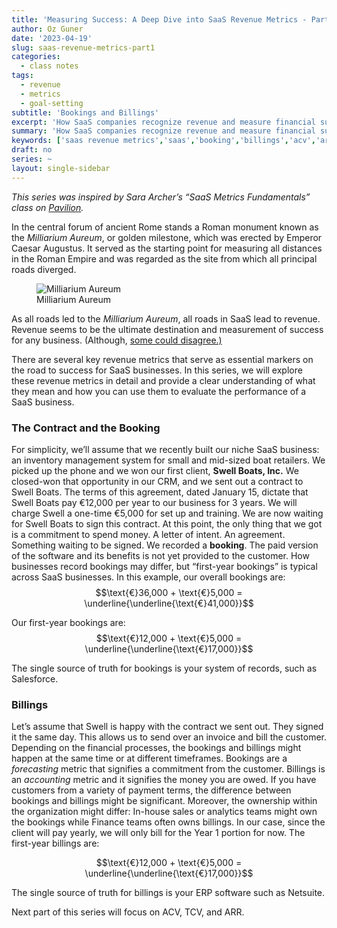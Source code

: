 ```yaml
---
title: 'Measuring Success: A Deep Dive into SaaS Revenue Metrics - Part 1'
author: Oz Guner
date: '2023-04-19'
slug: saas-revenue-metrics-part1
categories:
  - class notes
tags:
  - revenue
  - metrics
  - goal-setting
subtitle: 'Bookings and Billings'
excerpt: 'How SaaS companies recognize revenue and measure financial success is a tough art. Some frameworks and perspectives prove helpful. But the most important step is recognizing the difference between operational and financial metrics.'
summary: 'How SaaS companies recognize revenue and measure financial success is a tough art. Some frameworks and perspectives prove helpful. But the most important step is recognizing the difference between operational and financial metrics.'
keywords: ['saas revenue metrics','saas','booking','billings','acv','arr','annual recurring revenue','sales leadership','how saas companies recognize revenue','what is saas revenue recognition','which metrics drive revenue','why are saas companies so profitable','are saas companies profitable','saas metrics rule of 40']
draft: no
series: ~
layout: single-sidebar
---
```

*This series was inspired by Sara Archer’s “SaaS Metrics Fundamentals” class on [Pavilion](https://www.joinpavilion.com/pavilion-university).*

In the central forum of ancient Rome stands a Roman monument known as the *Milliarium Aureum*, or golden milestone, which was erected by Emperor Caesar Augustus. It served as the starting point for measuring all distances in the Roman Empire and was regarded as the site from which all principal roads diverged.

![Milliarium Aureum](art.jpg) 

As all roads led to the *Milliarium Aureum*, all roads in SaaS lead to revenue. Revenue seems to be the
ultimate destination and measurement of success for any business. (Although, [some could
disagree.)](https://blog.asmartbear.com/important-saas-metric.html)

There are several key revenue metrics that serve as essential markers on the road to success for SaaS businesses. In this series, we will explore these revenue metrics in detail and provide a clear understanding of what they mean and how you can use them to evaluate the performance of a SaaS business.

### The Contract and the Booking
For simplicity, we'll assume that we recently built our niche SaaS business: an inventory
management system for small and mid-sized boat retailers. We picked up the phone and we
won our first client, **Swell Boats, Inc.** We closed-won that opportunity in our CRM, and we
sent out a contract to Swell Boats. The terms of this agreement, dated January 15, dictate that
Swell Boats pay €12,000 per year to our business for 3 years. We will charge Swell a one-time
€5,000 for set up and training. We are now waiting for Swell Boats to sign this contract.
At this point, the only thing that we got is a commitment to spend money. A letter of intent. An
agreement. Something waiting to be signed. We recorded a **booking**. The paid version of the
software and its benefits is not yet provided to the customer. How businesses record bookings
may differ, but "first-year bookings" is typical across SaaS businesses. In this example, our overall bookings are:
$$\text{€}36,000 + \text{€}5,000 = \underline{\underline{\text{€}41,000}}$$


Our first-year bookings are:
$$\text{€}12,000 + \text{€}5,000 = \underline{\underline{\text{€}17,000}}$$

The single source of truth for bookings is your system of records, such as Salesforce.

### Billings
Let's assume that Swell is happy with the contract we sent out. They signed it the same day. This allows us to send over an invoice and bill the customer. Depending on the financial processes, the bookings and billings might happen at the same time or at different timeframes. Bookings are a *forecasting* metric that signifies a commitment from the customer. Billings is an *accounting* metric and it signifies the money you are owed. If you have customers from a variety of payment terms, the difference between bookings and billings might be significant. Moreover, the ownership within the organization might differ: In-house sales or analytics teams might own the bookings while Finance teams often owns billings. In our case, since the client will pay yearly, we will only bill for the Year 1 portion for now. The first-year billings are:

$$\text{€}12,000 + \text{€}5,000 = \underline{\underline{\text{€}17,000}}$$

The single source of truth for billings is your ERP software such as Netsuite.

Next part of this series will focus on ACV, TCV, and ARR.
